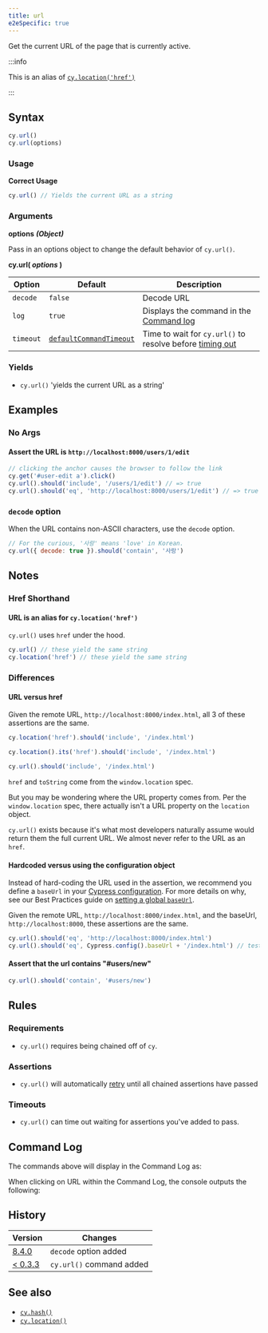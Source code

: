 ```yaml
---
title: url
e2eSpecific: true
---
```


Get the current URL of the page that is currently active.

:::info

This is an alias of [`cy.location('href')`](/api/commands/location)

:::

## Syntax

```javascript
cy.url()
cy.url(options)
```

### Usage

**<Icon name="check-circle" color="green"></Icon> Correct Usage**

```javascript
cy.url() // Yields the current URL as a string
```

### Arguments

**<Icon name="angle-right"></Icon> options** **_(Object)_**

Pass in an options object to change the default behavior of `cy.url()`.

**cy.url( _options_ )**

| Option    | Default                                                              | Description                                                                              |
| --------- | -------------------------------------------------------------------- | ---------------------------------------------------------------------------------------- |
| `decode`  | `false`                                                              | Decode URL                                                                               |
| `log`     | `true`                                                               | Displays the command in the [Command log](/guides/core-concepts/cypress-app#Command-Log) |
| `timeout` | [`defaultCommandTimeout`](/guides/references/configuration#Timeouts) | Time to wait for `cy.url()` to resolve before [timing out](#Timeouts)                    |

### Yields [<Icon name="question-circle"/>](/guides/core-concepts/introduction-to-cypress#Subject-Management)

- `cy.url()` 'yields the current URL as a string' 

## Examples

### No Args

#### Assert the URL is `http://localhost:8000/users/1/edit`

```javascript
// clicking the anchor causes the browser to follow the link
cy.get('#user-edit a').click()
cy.url().should('include', '/users/1/edit') // => true
cy.url().should('eq', 'http://localhost:8000/users/1/edit') // => true
```

### `decode` option

When the URL contains non-ASCII characters, use the `decode` option.

```javascript
// For the curious, '사랑' means 'love' in Korean.
cy.url({ decode: true }).should('contain', '사랑')
```

## Notes

### Href Shorthand

#### URL is an alias for `cy.location('href')`

`cy.url()` uses `href` under the hood.

```javascript
cy.url() // these yield the same string
cy.location('href') // these yield the same string
```

### Differences

#### URL versus href

Given the remote URL, `http://localhost:8000/index.html`, all 3 of these
assertions are the same.

```javascript
cy.location('href').should('include', '/index.html')

cy.location().its('href').should('include', '/index.html')

cy.url().should('include', '/index.html')
```

`href` and `toString` come from the `window.location` spec.

But you may be wondering where the URL property comes from. Per the
`window.location` spec, there actually isn't a URL property on the `location`
object.

`cy.url()` exists because it's what most developers naturally assume would
return them the full current URL. We almost never refer to the URL as an `href`.

#### Hardcoded versus using the configuration object

Instead of hard-coding the URL used in the assertion, we recommend you define a
`baseUrl` in your [Cypress configuration](/guides/references/configuration). For
more details on why, see our Best Practices guide on
[setting a global `baseUrl`](/guides/references/best-practices#Setting-a-global-baseUrl).

Given the remote URL, `http://localhost:8000/index.html`, and the baseUrl,
`http://localhost:8000`, these assertions are the same.

```javascript
cy.url().should('eq', 'http://localhost:8000/index.html')
cy.url().should('eq', Cypress.config().baseUrl + '/index.html') // tests won't fail in case the port changes
```

#### Assert that the url contains "#users/new"

```javascript
cy.url().should('contain', '#users/new')
```

## Rules

### Requirements [<Icon name="question-circle"/>](/guides/core-concepts/introduction-to-cypress#Chains-of-Commands)

- `cy.url()` requires being chained off of `cy`.

### Assertions [<Icon name="question-circle"/>](/guides/core-concepts/introduction-to-cypress#Assertions)

- `cy.url()` will automatically
[retry](/guides/core-concepts/retry-ability) until all chained assertions have
passed

### Timeouts [<Icon name="question-circle"/>](/guides/core-concepts/introduction-to-cypress#Timeouts)

- `cy.url()` can time out waiting for assertions you've added to
pass.

## Command Log

The commands above will display in the Command Log as:

<DocsImage src="/img/api/url/test-url-of-website-or-web-application.png" alt="Command Log url" ></DocsImage>

When clicking on URL within the Command Log, the console outputs the following:

<DocsImage src="/img/api/url/console-log-of-browser-url-string.png" alt="Console Log url" ></DocsImage>

## History

| Version                                       | Changes                  |
| --------------------------------------------- | ------------------------ |
| [8.4.0](/guides/references/changelog#8-4-0)   | `decode` option added    |
| [< 0.3.3](/guides/references/changelog#0-3-3) | `cy.url()` command added |

## See also

- [`cy.hash()`](/api/commands/hash)
- [`cy.location()`](/api/commands/location)
